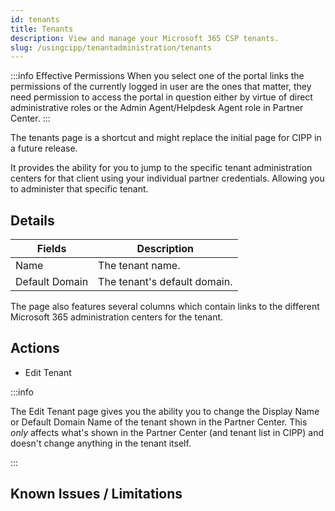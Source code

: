 ```yaml
---
id: tenants
title: Tenants
description: View and manage your Microsoft 365 CSP tenants.
slug: /usingcipp/tenantadministration/tenants
---
```


:::info Effective Permissions
When you select one of the portal links the permissions of the currently logged in user are the ones that matter, they need permission to access the portal in question either by virtue of direct administrative roles or the Admin Agent/Helpdesk Agent role in Partner Center.
:::

The tenants page is a shortcut and might replace the initial page for CIPP in a future release.

It provides the ability for you to jump to the specific tenant administration centers for that client using your individual partner credentials. Allowing you to administer that specific tenant.

## Details

| Fields         | Description                  |
| -------------- | ---------------------------- |
| Name           | The tenant name.             |
| Default Domain | The tenant's default domain. |

The page also features several columns which contain links to the different Microsoft 365 administration centers for the tenant.

## Actions

- Edit Tenant

:::info

The Edit Tenant page gives you the ability you to change the Display Name or Default Domain Name of the tenant shown in the Partner Center.
This _only_ affects what's shown in the Partner Center (and tenant list in CIPP) and doesn't change anything in the tenant itself.

:::

## Known Issues / Limitations

<NoKnownIssues />
